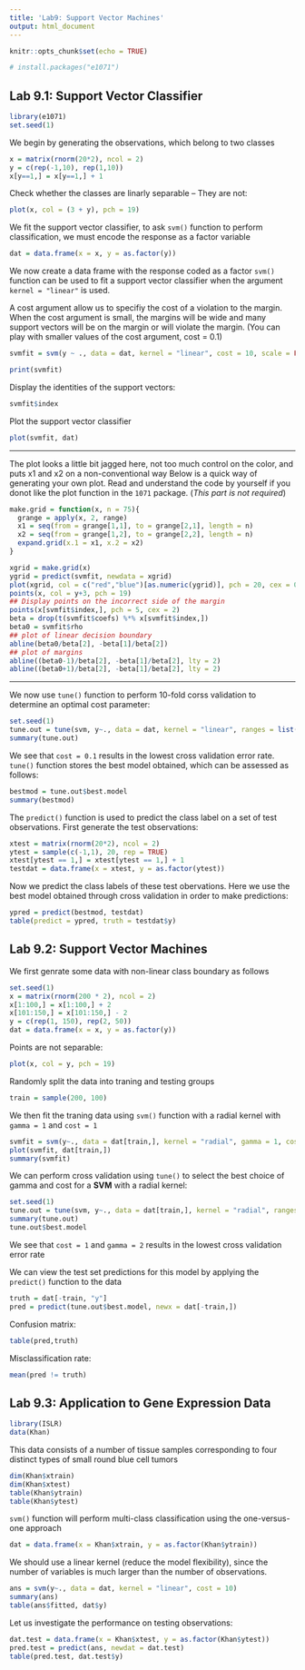 ---
title: 'Lab9: Support Vector Machines'
output: html_document
---

```{r setup, include=FALSE}
knitr::opts_chunk$set(echo = TRUE)
```

```{r}
# install.packages("e1071")
```


## Lab 9.1: Support Vector Classifier
```{r}
library(e1071)
set.seed(1)
```

We begin by generating the observations, which belong to two classes
```{r}
x = matrix(rnorm(20*2), ncol = 2)
y = c(rep(-1,10), rep(1,10))
x[y==1,] = x[y==1,] + 1
```

Check whether the classes are linarly separable -- They are not:
```{r}
plot(x, col = (3 + y), pch = 19)
```

We fit the support vector classifier, to ask `svm()` function to perform classification, we must encode the response as a factor variable
```{r}
dat = data.frame(x = x, y = as.factor(y))
```

We now create a data frame with the response coded as a factor
`svm()` function can be used to fit a support vector classifier when the argument `kernel = "linear"` is used.

A cost argument allow us to specifiy the cost of a violation to the margin. When the cost argument is small, the margins will be wide and many support vectors will be on the margin or will violate the margin. (You can play with smaller values of the cost argument, cost = 0.1)
```{r}
svmfit = svm(y ~ ., data = dat, kernel = "linear", cost = 10, scale = FALSE)
```


```{r}
print(svmfit)
```

Display the identities of the support vectors:
```{r}
svmfit$index
```

Plot the support vector classifier
```{r}
plot(svmfit, dat)
```

***
The plot looks a little bit jagged here, not too much control on the color, and puts x1 and x2 on a non-conventional way
Below is a quick way of generating your own plot.
Read and understand the code by yourself if you donot like the plot function in the `1071` package.
(*This part is not required*)
```{r}
make.grid = function(x, n = 75){
  grange = apply(x, 2, range)
  x1 = seq(from = grange[1,1], to = grange[2,1], length = n)
  x2 = seq(from = grange[1,2], to = grange[2,2], length = n)
  expand.grid(x.1 = x1, x.2 = x2)
}

xgrid = make.grid(x)
ygrid = predict(svmfit, newdata = xgrid)
plot(xgrid, col = c("red","blue")[as.numeric(ygrid)], pch = 20, cex = 0.2)
points(x, col = y+3, pch = 19)
## Display points on the incorrect side of the margin
points(x[svmfit$index,], pch = 5, cex = 2)
beta = drop(t(svmfit$coefs) %*% x[svmfit$index,])
beta0 = svmfit$rho
## plot of linear decision boundary
abline(beta0/beta[2], -beta[1]/beta[2])
## plot of margins
abline((beta0-1)/beta[2], -beta[1]/beta[2], lty = 2)
abline((beta0+1)/beta[2], -beta[1]/beta[2], lty = 2)
```

***

We now use `tune()` function to perform 10-fold corss validation to determine an optimal cost parameter:
```{r}
set.seed(1)
tune.out = tune(svm, y~., data = dat, kernel = "linear", ranges = list(cost = c(0.001, 0.01, 0.1, 1, 5, 10, 100)))
summary(tune.out)
```

We see that `cost = 0.1` results in the lowest cross validation error rate.
`tune()` function stores the best model obtained, which can be assessed as follows:
```{r}
bestmod = tune.out$best.model
summary(bestmod)
```

The `predict()` function is used to predict the class label on a set of test observations.
First generate the test observations:
```{r}
xtest = matrix(rnorm(20*2), ncol = 2)
ytest = sample(c(-1,1), 20, rep = TRUE)
xtest[ytest == 1,] = xtest[ytest == 1,] + 1
testdat = data.frame(x = xtest, y = as.factor(ytest))
```

Now we predict the class labels of these test obervations. Here we use the best model obtained through cross validation in order to make predictions:
```{r}
ypred = predict(bestmod, testdat)
table(predict = ypred, truth = testdat$y)
```

## Lab 9.2: Support Vector Machines

We first genrate some data with non-linear class boundary as follows
```{r}
set.seed(1)
x = matrix(rnorm(200 * 2), ncol = 2)
x[1:100,] = x[1:100,] + 2
x[101:150,] = x[101:150,] - 2
y = c(rep(1, 150), rep(2, 50))
dat = data.frame(x = x, y = as.factor(y))
```

Points are not separable:
```{r}
plot(x, col = y, pch = 19)
```

Randomly split the data into traning and testing groups
```{r}
train = sample(200, 100)
```

We then fit the traning data using `svm()` function with a radial kernel with `gamma = 1` and `cost = 1`
```{r}
svmfit = svm(y~., data = dat[train,], kernel = "radial", gamma = 1, cost = 1)
plot(svmfit, dat[train,])
summary(svmfit)
```

We can perform cross validation using `tune()` to select the best choice of gamma and cost for a **SVM** with a radial kernel:
```{r}
set.seed(1)
tune.out = tune(svm, y~., data = dat[train,], kernel = "radial", ranges = list(cost = c(0.1, 1, 10, 100, 1000), gamma = c(0.5,1,2,3,4)))
summary(tune.out)
tune.out$best.model
```
We see that `cost = 1` and `gamma = 2` results in the lowest cross validation error rate

We can view the test set predictions for this model by applying the `predict()` function to the data
```{r}
truth = dat[-train, "y"]
pred = predict(tune.out$best.model, newx = dat[-train,])
```

Confusion matrix:
```{r}
table(pred,truth)
```

Misclassification rate:
```{r}
mean(pred != truth)
```

## Lab 9.3: Application to Gene Expression Data
```{r}
library(ISLR)
data(Khan)
```

This data consists of a number of tissue samples corresponding to four distinct types of small round blue cell tumors

```{r, results = "hold"}
dim(Khan$xtrain)
dim(Khan$xtest)
table(Khan$ytrain)
table(Khan$ytest)
```

`svm()` function will perform multi-class classification using the one-versus-one approach
```{r}
dat = data.frame(x = Khan$xtrain, y = as.factor(Khan$ytrain))
```

We should use a linear kernel (reduce the model flexibility), since the number of variables is much larger than the number of observations.
```{r}
ans = svm(y~., data = dat, kernel = "linear", cost = 10)
summary(ans)
table(ans$fitted, dat$y)
```

Let us investigate the performance on testing observations:
```{r}
dat.test = data.frame(x = Khan$xtest, y = as.factor(Khan$ytest))
pred.test = predict(ans, newdat = dat.test)
table(pred.test, dat.test$y)
```